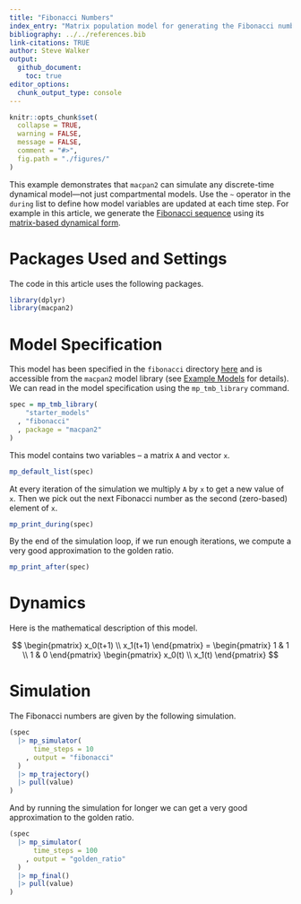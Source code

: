 ```yaml
---
title: "Fibonacci Numbers"
index_entry: "Matrix population model for generating the Fibonacci numbers"
bibliography: ../../references.bib
link-citations: TRUE
author: Steve Walker
output: 
  github_document:
    toc: true
editor_options: 
  chunk_output_type: console
---
```


```r
knitr::opts_chunk$set(
  collapse = TRUE,
  warning = FALSE,
  message = FALSE,
  comment = "#>",
  fig.path = "./figures/"
)
```

This example demonstrates that `macpan2` can simulate any discrete-time dynamical model—not just compartmental models. Use the `~` operator in the `during` list to define how model variables are updated at each time step. For example in this article, we generate the [Fibonacci sequence](https://en.wikipedia.org/wiki/Fibonacci_sequence) using its [matrix-based dynamical form](https://en.wikipedia.org/wiki/Fibonacci_sequence#Matrix_form).

# Packages Used and Settings

The code in this article uses the following packages.

```r
library(dplyr)
library(macpan2)
```


# Model Specification

This model has been specified in the `fibonacci` directory [here](https://github.com/canmod/macpan2/blob/main/inst/starter_models/fibonacci/tmb.R) and is accessible from the `macpan2` model library (see [Example Models](https://canmod.github.io/macpan2/articles/example_models.html) for details). We can read in the model specification using the `mp_tmb_library` command.
```r
spec = mp_tmb_library(
    "starter_models"
  , "fibonacci"
  , package = "macpan2"
)
```

This model contains two variables -- a matrix `A` and vector `x`.
```r
mp_default_list(spec)
```

At every iteration of the simulation we multiply `A` by `x` to get a new value of `x`. Then we pick out the next Fibonacci number as the second (zero-based) element of `x`.
```r
mp_print_during(spec)
```

By the end of the simulation loop, if we run enough iterations, we compute a very good approximation to the golden ratio.
```r
mp_print_after(spec)
```

# Dynamics 

Here is the mathematical description of this model.

$$
\begin{pmatrix} 
x_0(t+1) \\ 
x_1(t+1) 
\end{pmatrix}
= \begin{pmatrix} 
1 & 1 \\ 
1 & 0 
\end{pmatrix}
\begin{pmatrix} 
x_0(t) \\ 
x_1(t) 
\end{pmatrix}
$$

# Simulation

The Fibonacci numbers are given by the following simulation.
```r
(spec 
  |> mp_simulator(
      time_steps = 10
    , output = "fibonacci"
  ) 
  |> mp_trajectory()
  |> pull(value)
)
```

And by running the simulation for longer we can get a very good approximation to the golden ratio.
```r
(spec 
  |> mp_simulator(
      time_steps = 100
    , output = "golden_ratio"
  ) 
  |> mp_final()
  |> pull(value)
)
```
